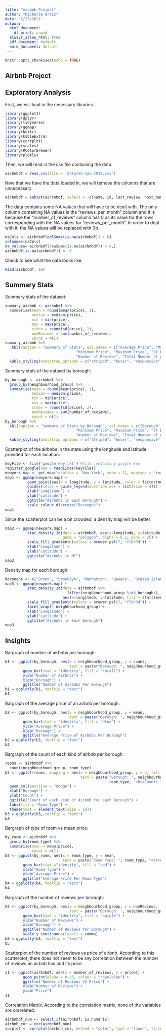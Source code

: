 ```yaml
---
title: "Airbnb Project"
author: "Michelle Ortiz"
date: "2/25/2021"
output:
  html_document:
    df_print: paged
  always_allow_html: true
  pdf_document: default
  word_document: default
---
```


```r
knitr::opts_chunk$set(echo = TRUE)
```

## Airbnb Project

## Exploratory Analysis

First, we will load in the necessary libraries.

```r
library(ggplot2)
library(dplyr)
library(tidyverse)
library(ggmap)
library(knitr)
library(kableExtra)
library(corrplot)
library(scales)
library(RColorBrewer)
library(plotly)
```

Then, we will read in the csv file containing the data.

```r
airbnbdf = read.csv(file = 'data/ab-nyc-2019.csv')
```

Now that we have the data loaded in, we will remove the columns that are unnecessary.

```r
airbnbdf = subset(airbnbdf, select = -c(name, id, last_review, host_name))
```

The data contains some NA values that will have to be dealt with. The only column containing NA values is the "reviews_per_month" column and it is because the "number_of_reviews" column has 0 as its value for the rows corresponding with the NA values for "reviews_per_month". In order to deal with it, the NA values will be replaced with 0's.

```r
naCols <- airbnbdf[colSums(is.na(airbnbdf)) > 0]
colnames(naCols)
na_values= airbnbdf[rowSums(is.na(airbnbdf)) > 0,] 
airbnbdf[is.na(airbnbdf)] <- 0
```

Check to see what the data looks like.

```r
head(airbnbdf, 10)
```

\newpage

## Summary Stats

Summary stats of the dataset:

```r
summary_airbnb <- airbnbdf %>%
  summarise(mean = round(mean(price), 2),
            median = median(price),
            min = min(price),
            max = max(price),
            stdev = round(sd(price), 2),
            numReviews = sum(number_of_reviews),
            count = n())
summary_airbnb %>%
   kbl(caption = "Summary of Stats", col.names = c("Average Price", "Median Price",
                                "Minimum Price", "Maximum Price", "St Dev of Price",
                                "Number of Reviews", "Total Number of Airbnbs")) %>%
  kable_styling(bootstrap_options = c("striped", "hover", "responsive"))
```

Summary stats of the dataset by borough:

```r
by_borough <- airbnbdf %>%
  group_by(neighbourhood_group) %>%
  summarise(mean = round(mean(price), 2),
            median = median(price),
            min = min(price),
            max = max(price),
            stdev = round(sd(price), 2),
            numReviews = sum(number_of_reviews),
            count = n())
by_borough %>%
  kbl(caption = "Summary of Stats by Borough", col.names = c("Borough","Average Price", "Median Price",
                                "Minimum Price", "Maximum Price", "St Dev of Price",
                                "Number of Reviews", "Total Number of Airbnbs")) %>%
  kable_styling(bootstrap_options = c("striped", "hover", "responsive"))
```


Scatterplot of the airbnbs in the state using the longitude and latitude provided for each location:

```r
keyFile <- file('google-key.txt') #file containing google key
register_google(key = readLines(keyFile))
newyork.map <- get_map(location = 'New York', zoom = 11, maptype = 'roadmap', color = 'bw', source = 'google')
map1 <- ggmap(newyork.map) +
          geom_point(aes(x = longitude, y = latitude, color = factor(neighbourhood_group)), data = airbnbdf, alpha = 0.2, size = 0.1) +
          guides(color = guide_legend(override.aes = list(size = 4))) +
          xlab("Longitude") +
          ylab("Latitude") +
          ggtitle("Airbnbs in Each Borough") +
          scale_colour_discrete("Boroughs")
map1
```

\newpage

Since the scatterplot can be a bit crowded, a density map will be better: 

```r
map2 <- ggmap(newyork.map) +
          stat_density_2d(data = airbnbdf, aes(x=longitude, y=latitude, fill = stat(level)),
                          geom = "polygon", alpha = 0.2, bins = 25) +
          scale_fill_gradientn(colors = brewer.pal(7, "YlOrRd")) +
          xlab("Longitude") +
          ylab("Latitude") +
          ggtitle("Airbnbs in NY")
map2
```

Density map for each borough:

```r
boroughs <- c("Bronx", "Brooklyn", "Manhattan", "Queens", "Staten Island")
map3 <- ggmap(newyork.map) + 
          stat_density_2d(data = airbnbdf %>%
                            filter(neighbourhood_group %in% boroughs), 
                          aes(x=longitude, y=latitude, fill = stat(level)), geom = "polygon", alpha = 0.2, bins = 25) +
          scale_fill_gradientn(colors = brewer.pal(7, "YlOrRd")) +
          facet_wrap(~ neighbourhood_group) +
          xlab("Longitude") +
          ylab("Latitude") +
          ggtitle("Airbnbs in Each Borough")
map3
```

## Insights

Bargraph of number of airbnbs per borough:

```r
b1 <- ggplot(by_borough, aes(x = neighbourhood_group, y = count, 
                             text = paste("Borough: ", neighbourhood_group, "<br>Count: ", count))) +
        geom_bar(stat = "identity", fill = "coral1") +
        ylab("Number of Airbnbs") +
        xlab("Borough") +
        ggtitle("Number of Airbnbs Per Borough")
b1 = ggplotly(b1, tooltip = "text")
b1
```

Bargraph of the average price of an airbnb per borough:

```r
b2 <- ggplot(by_borough, aes(x = neighbourhood_group, y = mean,
                             text = paste("Borough: ", neighbourhood_group, "<br>Average Price: $", mean))) +
        geom_bar(stat = "identity", fill = "blue") +
        ylab("Average Price") +
        xlab("Borough") +
        ggtitle("Average Price of Airbnbs Per Borough")
b2 = ggplotly(b2, tooltip = "text")
b2
```

\newpage

Bargraph of the count of each kind of airbnb per borough:

```r
rooms <- airbnbdf %>%
  count(neighbourhood_group, room_type)
b3 <- ggplot(rooms, mapping = aes(x = neighbourhood_group, y = n, fill = room_type,
                                  text = paste("Borough: ", neighbourhood_group, "<br>Room Type: ", 
                                               room_type, "<br>Count: ", n))) + 
  geom_col(position = "dodge") +
  xlab("Borough") +
  ylab("Count") +
  ggtitle("Count of each kind of Airbnb for each Borough") +
  labs(fill = "Room Type") +
  theme(text = element_text(size = 10))
b3 = ggplotly(b3, tooltip = "text")
b3
```

Bargraph of type of room vs mean price:

```r
by_room <- airbnbdf %>%
  group_by(room_type) %>%
  summarise(mean = mean(price), 
            count = n())
b4 <- ggplot(by_room, aes(x = room_type, y = mean,
                          text = paste("Room Type: ", room_type, "<br>Average Price: $", round(mean, 2)))) +
        geom_bar(stat ="identity", fill = "red") +
        xlab("Room Type") +
        ylab("Average Price") +
        ggtitle("Average Price Per Room Type")
b4 = ggplotly(b4, tooltip = "text")
b4
```

\newpage

Bargraph of the number of reviews per borough:

```r
b5 <- ggplot(by_borough, aes(x = neighbourhood_group, y = numReviews,
                             text = paste("Borough: ", neighbourhood_group, "<br>Number of Reviews: ", numReviews))) +
        geom_bar(stat = "identity", fill = "purple") +
        ylab("Number of Reviews") +
        xlab("Borough") +
        ggtitle("Number of Reviews Per Borough") +
        scale_y_continuous(labels = comma)
b5 = ggplotly(b5, tooltip = "text")
b5
```

Scatterplot of the number of reviews vs price of airbnb. According to this scatterplot, there does not seem to be any correlation between the number of reviews an airbnb has and its price.

```r
s1 <- ggplot(airbnbdf, aes(x = number_of_reviews, y = price)) +
        geom_point(alpha = 0.25, colour = "royalblue") +
        ggtitle("Number of Reviews VS Price") +
        xlab("Number of Reviews") +
        ylab("Price")
s1
```

\newpage

Correlation Matrix. According to the correlation matrix, none of the variables are correlated. 

```r
airbnbdf_num <- select_if(airbnbdf, is.numeric)
airbnb_cor = cor(airbnbdf_num)
corplot <- corrplot(airbnb_cor, method = "color", type = "lower", tl.cex = .9)
```
